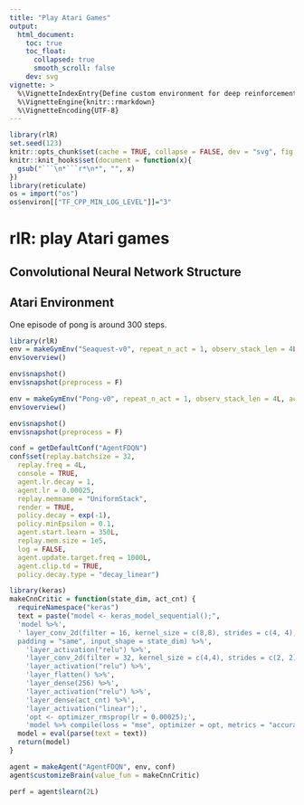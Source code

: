 ```yaml
---
title: "Play Atari Games"
output:
  html_document:
    toc: true
    toc_float:
      collapsed: true
      smooth_scroll: false
    dev: svg
vignette: >
  %\VignetteIndexEntry{Define custom environment for deep reinforcement learn}
  %\VignetteEngine{knitr::rmarkdown}
  %\VignetteEncoding{UTF-8}
---
```


```r
library(rlR)
set.seed(123)
knitr::opts_chunk$set(cache = TRUE, collapse = FALSE, dev = "svg", fig.height = 3.5)
knitr::knit_hooks$set(document = function(x){
  gsub("```\n*```r*\n*", "", x)
})
library(reticulate)
os = import("os")
os$environ[["TF_CPP_MIN_LOG_LEVEL"]]="3"
```

# rlR: play Atari games

## Convolutional Neural Network Structure

## Atari Environment
One episode of pong is around 300 steps.


```r
library(rlR)
env = makeGymEnv("Seaquest-v0", repeat_n_act = 1, observ_stack_len = 4L)
env$overview()
```

```r
env$snapshot()
env$snapshot(preprocess = F)

```


```r
env = makeGymEnv("Pong-v0", repeat_n_act = 1, observ_stack_len = 4L, act_cheat = 1:4)
env$overview()
```

```r
env$snapshot()
env$snapshot(preprocess = F)

```



```r
conf = getDefaultConf("AgentFDQN")
conf$set(replay.batchsize = 32, 
  replay.freq = 4L, 
  console = TRUE, 
  agent.lr.decay = 1, 
  agent.lr = 0.00025, 
  replay.memname = "UniformStack", 
  render = TRUE, 
  policy.decay = exp(-1), 
  policy.minEpsilon = 0.1, 
  agent.start.learn = 350L, 
  replay.mem.size = 1e5, 
  log = FALSE, 
  agent.update.target.freq = 1000L, 
  agent.clip.td = TRUE, 
  policy.decay.type = "decay_linear")
```


```r
library(keras)
makeCnnCritic = function(state_dim, act_cnt) {
  requireNamespace("keras")
  text = paste("model <- keras_model_sequential();",
  'model %>%',
  ' layer_conv_2d(filter = 16, kernel_size = c(8,8), strides = c(4, 4), 
  padding = "same", input_shape = state_dim) %>%',
    'layer_activation("relu") %>%',
    'layer_conv_2d(filter = 32, kernel_size = c(4,4), strides = c(2, 2)) %>%',
    'layer_activation("relu") %>%',
    'layer_flatten() %>%',
    'layer_dense(256) %>%',
    'layer_activation("relu") %>%',
    'layer_dense(act_cnt) %>%',
    'layer_activation("linear");',
    'opt <- optimizer_rmsprop(lr = 0.00025);',
    'model %>% compile(loss = "mse", optimizer = opt, metrics = "accuracy")')
  model = eval(parse(text = text))
  return(model)
}
```

```r
agent = makeAgent("AgentFDQN", env, conf)
agent$customizeBrain(value_fun = makeCnnCritic)
```

```r
perf = agent$learn(2L)
```
